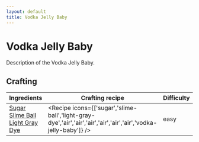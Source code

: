 ```yaml
---
layout: default
title: Vodka Jelly Baby
---
```



Vodka Jelly Baby
===================

Description of the Vodka Jelly Baby.

## Crafting

| Ingredients | Crafting recipe | Difficulty |
| ----------- | --------------- | ------------- |
| [Sugar](https://minecraft.wiki/w/Sugar)<br/>[Slime Ball](https://minecraft.wiki/w/Slime_Ball)<br/>[Light Gray Dye](https://minecraft.wiki/w/Light_Gray_Dye) | <Recipe icons={['sugar','slime-ball','light-gray-dye','air','air','air','air','air','air','vodka-jelly-baby']} /> | easy |

